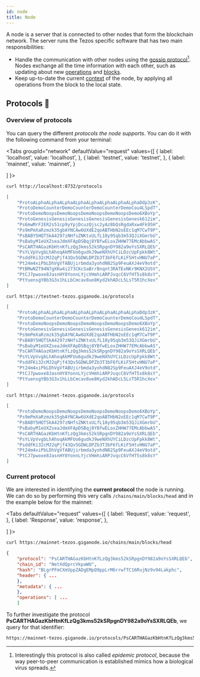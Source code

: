 ```yaml
--- 
id: node
title: Node
---
```



A node is a server that is connected to other nodes that form the blockchain network. The server runs the Tezos specific software that has two main responsibilities:

* Handle the communication with other nodes using the [gossip protocol](https://en.wikipedia.org/wiki/Gossip_protocol)[^1]. Nodes exchange all the time information with each other, such as updating about new [operations](operations/operations) and [blocks](block).
* Keep up-to-date the current [context](context) of the node, by applying all operations from the block to the local state. 

## Protocols 📑

### Overview of protocols

You can query the different *protocols the node supports*. You can do it with the following command from your terminal:


<Tabs
  groupId="network"
  defaultValue="request"
  values={[
    { label: 'localhost', value: 'localhost', },
    { label: 'testnet', value: 'testnet', },
    { label: 'mainnet', value: 'mainnet', }
  
  ]
}>
<TabItem value="localhost">

```sh
curl http://localhost:8732/protocols
```

```json
[
    "ProtoALphaALphaALphaALphaALphaALphaALphaALphaDdp3zK",
    "ProtoDemoCounterDemoCounterDemoCounterDemoCou4LSpdT",
    "ProtoDemoNoopsDemoNoopsDemoNoopsDemoNoopsDemo6XBoYp",
    "ProtoGenesisGenesisGenesisGenesisGenesisGenesk612im",
    "Ps6mwMrF2ER2s51cp9yYpjDcuzQjsc2yAz8bQsRgdaRxw4Fk95H",
    "Ps9mPmXaRzmzk35gbAYNCAw6UXdE2qoABTHbN2oEEc1qM7CwT9P",
    "PsBABY5HQTSkA4297zNHfsZNKtxULfL18y95qb3m53QJiXGmrbU",
    "PsBabyM1eUXZseaJdmXFApDSBqj8YBfwELoxZHHW77EMcAbbwAS",
    "PsCARTHAGazKbHtnKfLzQg3kms52kSRpgnDY982a9oYsSXRLQEb",
    "PsYLVpVvgbLhAhoqAkMFUo6gudkJ9weNXhUYCiLDzcUpFpkk8Wt",
    "PsddFKi32cMJ2qPjf43Qv5GDWLDPZb3T3bF6fLKiF5HtvHNU7aP",
    "Pt24m4xiPbLDhVgVfABUjirbmda3yohdN82Sp9FeuAXJ4eV9otd",
    "PtBMwNZT94N7gXKw4i273CKcSaBrrBnqnt3RATExNKr9KNX2USV",
    "PtCJ7pwoxe8JasnHY8YonnLYjcVHmhiARPJvqcC6VfHT5s8k8sY",
    "PtYuensgYBb3G3x1hLLbCmcav8ue8Kyd2khADcL5LsT5R1hcXex"
]
```

</TabItem>

<TabItem value="testnet">

```sh
curl https://testnet-tezos.giganode.io/protocols
```

```json
[
    "ProtoALphaALphaALphaALphaALphaALphaALphaALphaDdp3zK",
    "ProtoDemoCounterDemoCounterDemoCounterDemoCou4LSpdT",
    "ProtoDemoNoopsDemoNoopsDemoNoopsDemoNoopsDemo6XBoYp",
    "ProtoGenesisGenesisGenesisGenesisGenesisGenesk612im",
    "Ps9mPmXaRzmzk35gbAYNCAw6UXdE2qoABTHbN2oEEc1qM7CwT9P",
    "PsBABY5HQTSkA4297zNHfsZNKtxULfL18y95qb3m53QJiXGmrbU",
    "PsBabyM1eUXZseaJdmXFApDSBqj8YBfwELoxZHHW77EMcAbbwAS",
    "PsCARTHAGazKbHtnKfLzQg3kms52kSRpgnDY982a9oYsSXRLQEb",
    "PsYLVpVvgbLhAhoqAkMFUo6gudkJ9weNXhUYCiLDzcUpFpkk8Wt",
    "PsddFKi32cMJ2qPjf43Qv5GDWLDPZb3T3bF6fLKiF5HtvHNU7aP",
    "Pt24m4xiPbLDhVgVfABUjirbmda3yohdN82Sp9FeuAXJ4eV9otd",
    "PtCJ7pwoxe8JasnHY8YonnLYjcVHmhiARPJvqcC6VfHT5s8k8sY",
    "PtYuensgYBb3G3x1hLLbCmcav8ue8Kyd2khADcL5LsT5R1hcXex"
]
```

</TabItem>

<TabItem value="mainnet">

```sh
curl https://mainnet-tezos.giganode.io/protocols
```

```json
[
    "ProtoDemoNoopsDemoNoopsDemoNoopsDemoNoopsDemo6XBoYp",
    "Ps9mPmXaRzmzk35gbAYNCAw6UXdE2qoABTHbN2oEEc1qM7CwT9P",
    "PsBABY5HQTSkA4297zNHfsZNKtxULfL18y95qb3m53QJiXGmrbU",
    "PsBabyM1eUXZseaJdmXFApDSBqj8YBfwELoxZHHW77EMcAbbwAS",
    "PsCARTHAGazKbHtnKfLzQg3kms52kSRpgnDY982a9oYsSXRLQEb",
    "PsYLVpVvgbLhAhoqAkMFUo6gudkJ9weNXhUYCiLDzcUpFpkk8Wt",
    "PsddFKi32cMJ2qPjf43Qv5GDWLDPZb3T3bF6fLKiF5HtvHNU7aP",
    "Pt24m4xiPbLDhVgVfABUjirbmda3yohdN82Sp9FeuAXJ4eV9otd",
    "PtCJ7pwoxe8JasnHY8YonnLYjcVHmhiARPJvqcC6VfHT5s8k8sY"
]
```

</TabItem>
</Tabs>

### Current protocol

We are interested in identifying the **current protocol** the node is running. We can do so by performing this very  calls `/chains/main/blocks/head` and in the example below for the mainnet:


<Tabs
  defaultValue="request"
  values={[
    { label: 'Request', value: 'request', },
    { label: 'Response', value: 'response', },
  
  ]
}>
<TabItem value="request">

```sh
curl https://mainnet-tezos.giganode.io/chains/main/blocks/head
```

</TabItem>
<TabItem value="response">

```json {2}
{
    "protocol": "PsCARTHAGazKbHtnKfLzQg3kms52kSRpgnDY982a9oYsSXRLQEb",
    "chain_id": "NetXdQprcVkpaWU",
    "hash": "BLgrPFmCXmVppZADgEMpQ9ppLrM6rrwfTC16RujNz9v94Lakphc",
    "header": { ...
    },
    "metadata": { ...
    },
    "operations": [ ...
    ]
```

</TabItem>
</Tabs>



To further investigate the protocol **PsCARTHAGazKbHtnKfLzQg3kms52kSRpgnDY982a9oYsSXRLQEb**, we query for that identifier:

```sh
https://mainnet-tezos.giganode.io/protocols/PsCARTHAGazKbHtnKfLzQg3kms52kSRpgnDY982a9oYsSXRLQEb
```


[^1]: Interestingly this protocol is also called *epidemic protocol*, because the way peer-to-peer communication is established mimics how a biological virus spreads.